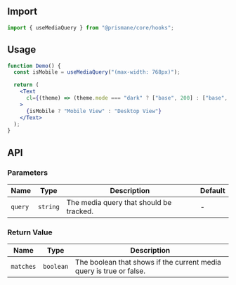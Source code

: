 ## Import

```js
import { useMediaQuery } from "@prismane/core/hooks";
```

## Usage

```jsx
function Demo() {
  const isMobile = useMediaQuery("(max-width: 768px)");

  return (
    <Text
      cl={(theme) => (theme.mode === "dark" ? ["base", 200] : ["base", 700])}
    >
      {isMobile ? "Mobile View" : "Desktop View"}
    </Text>
  );
}
```

## API

### Parameters

| Name    | Type     | Description                             | Default |
| ------- | -------- | --------------------------------------- | ------- |
| `query` | `string` | The media query that should be tracked. | -       |

### Return Value

| Name      | Type      | Description                                                         |
| --------- | --------- | ------------------------------------------------------------------- |
| `matches` | `boolean` | The boolean that shows if the current media query is true or false. |
